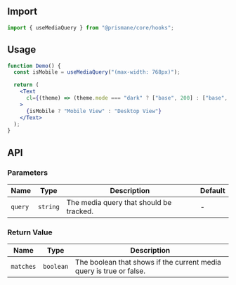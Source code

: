 ## Import

```js
import { useMediaQuery } from "@prismane/core/hooks";
```

## Usage

```jsx
function Demo() {
  const isMobile = useMediaQuery("(max-width: 768px)");

  return (
    <Text
      cl={(theme) => (theme.mode === "dark" ? ["base", 200] : ["base", 700])}
    >
      {isMobile ? "Mobile View" : "Desktop View"}
    </Text>
  );
}
```

## API

### Parameters

| Name    | Type     | Description                             | Default |
| ------- | -------- | --------------------------------------- | ------- |
| `query` | `string` | The media query that should be tracked. | -       |

### Return Value

| Name      | Type      | Description                                                         |
| --------- | --------- | ------------------------------------------------------------------- |
| `matches` | `boolean` | The boolean that shows if the current media query is true or false. |
